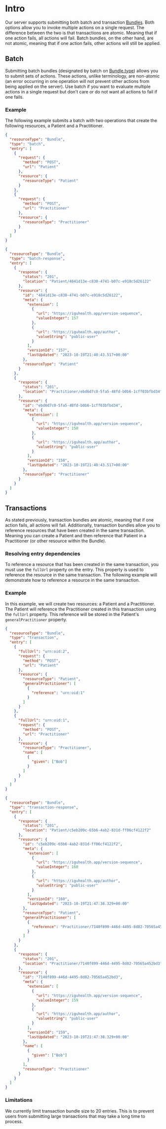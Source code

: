 
# Intro

Our server supports submitting both batch and transaction [Bundles](../05-Data_Model/R4/Bundle.mdx).
Both options allow you to invoke multiple actions on a single request. The difference between the two is that transactions are atomic.
Meaning that if one action fails, all actions will fail.
Batch bundles, on the other hand, are not atomic, meaning that if one action fails, other actions will still be applied.

## Batch

Submitting batch bundles (designated by batch on [Bundle.type](../05-Data_Model/R4/Bundle.mdx)) allows you to submit sets of actions.
These actions, unlike terminology, are non-atomic (an error occurring in one operation will not prevent other actions from being applied on the server).
Use batch if you want to evaluate multiple actions in a single request but don't care or do not want all actions to fail if one fails.

### Example

The following example submits a batch with two operations that create the following resources, a Patient and a Practitioner.

<Tabs>
  <TabItem value="request" label="Request">

```json
{
  "resourceType": "Bundle",
  "type": "batch",
  "entry": [
    {
      "request": {
        "method": "POST",
        "url": "Patient"
      },
      "resource": {
        "resourceType": "Patient"
      }
    },
    {
      "request": {
        "method": "POST",
        "url": "Practitioner"
      },
      "resource": {
        "resourceType": "Practitioner"
      }
    }
  ]
}
```

  </TabItem>
  <TabItem value="response" label="Response">

```json
{
  "resourceType": "Bundle",
  "type": "batch-response",
  "entry": [
    {
      "response": {
        "status": "201",
        "location": "Patient/4841d13e-c830-4741-b07c-e918c5d26122"
      },
      "resource": {
        "id": "4841d13e-c830-4741-b07c-e918c5d26122",
        "meta": {
          "extension": [
            {
              "url": "https://iguhealth.app/version-sequence",
              "valueInteger": 157
            },
            {
              "url": "https://iguhealth.app/author",
              "valueString": "public-user"
            }
          ],
          "versionId": "157",
          "lastUpdated": "2023-10-19T21:40:43.517+00:00"
        },
        "resourceType": "Patient"
      }
    },
    {
      "response": {
        "status": "201",
        "location": "Practitioner/ebd6d7c0-5fa5-48fd-b0b6-1cff03bfbd34"
      },
      "resource": {
        "id": "ebd6d7c0-5fa5-48fd-b0b6-1cff03bfbd34",
        "meta": {
          "extension": [
            {
              "url": "https://iguhealth.app/version-sequence",
              "valueInteger": 158
            },
            {
              "url": "https://iguhealth.app/author",
              "valueString": "public-user"
            }
          ],
          "versionId": "158",
          "lastUpdated": "2023-10-19T21:40:43.517+00:00"
        },
        "resourceType": "Practitioner"
      }
    }
  ]
}
```

  </TabItem>
</Tabs>

## Transactions

As stated previously, transaction bundles are atomic, meaning that if one action fails, all actions will fail.
Additionally, transaction bundles allow you to reference resources that have been created in the same transaction.
Meaning you can create a Patient and then reference that Patient in a Practitioner (or other resource within the Bundle).

### Resolving entry dependencies

To reference a resource that has been created in the same transaction, you must use the `fullUrl` property on the entry.
This property is used to reference the resource in the same transaction. The following example will demonstrate how to reference a resource in the same transaction.

### Example

In this example, we will create two resources: a Patient and a Practitioner. The Patient will reference the Practitioner created in this transaction using the `fullUrl` property.
This reference will be stored in the Patient's `generalPractitioner` property.

<Tabs>
  <TabItem value="request" label="Request">

```json
{
  "resourceType": "Bundle",
  "type": "transaction",
  "entry": [
    {
      "fullUrl": "urn:oid:2",
      "request": {
        "method": "POST",
        "url": "Patient"
      },
      "resource": {
        "resourceType": "Patient",
        "generalPractitioner": [
          {
            "reference": "urn:oid:1"
          }
        ]
      }
    },
    {
      "fullUrl": "urn:oid:1",
      "request": {
        "method": "POST",
        "url": "Practitioner"
      },
      "resource": {
        "resourceType": "Practitioner",
        "name": [
          {
            "given": ["Bob"]
          }
        ]
      }
    }
  ]
}
```

  </TabItem>
  <TabItem value="response" label="Response">

```json
{
  "resourceType": "Bundle",
  "type": "transaction-response",
  "entry": [
    {
      "response": {
        "status": "201",
        "location": "Patient/c5eb209c-65b6-4ab2-831d-ff06cf4122f2"
      },
      "resource": {
        "id": "c5eb209c-65b6-4ab2-831d-ff06cf4122f2",
        "meta": {
          "extension": [
            {
              "url": "https://iguhealth.app/version-sequence",
              "valueInteger": 160
            },
            {
              "url": "https://iguhealth.app/author",
              "valueString": "public-user"
            }
          ],
          "versionId": "160",
          "lastUpdated": "2023-10-19T21:47:38.329+00:00"
        },
        "resourceType": "Patient",
        "generalPractitioner": [
          {
            "reference": "Practitioner/7140f899-446d-4495-8d82-70565a452bd3"
          }
        ]
      }
    },
    {
      "response": {
        "status": "201",
        "location": "Practitioner/7140f899-446d-4495-8d82-70565a452bd3"
      },
      "resource": {
        "id": "7140f899-446d-4495-8d82-70565a452bd3",
        "meta": {
          "extension": [
            {
              "url": "https://iguhealth.app/version-sequence",
              "valueInteger": 159
            },
            {
              "url": "https://iguhealth.app/author",
              "valueString": "public-user"
            }
          ],
          "versionId": "159",
          "lastUpdated": "2023-10-19T21:47:38.329+00:00"
        },
        "name": [
          {
            "given": ["Bob"]
          }
        ],
        "resourceType": "Practitioner"
      }
    }
  ]
}
```

  </TabItem>
</Tabs>

### Limitations

We currently limit transaction bundle size to 20 entries. This is to prevent users from submitting large transactions that may take a long time to process.
